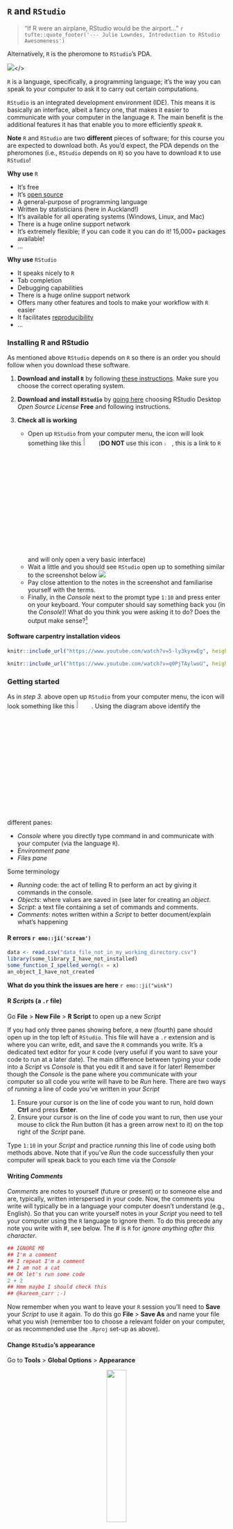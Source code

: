 ## `R` and `RStudio`

> "If R were an airplane, RStudio would be the airport..." `r tufte::quote_footer('--- Julie Lowndes, Introduction to RStudio Awesomeness')`

Alternatively, `R` is the pheromone to `RStudio`'s PDA.

<p align="center">![](img/r-rstudio-pda.jpg)</>

`R` is a language, specifically, a programming language; it's the way you can speak to your computer to ask it to carry out certain computations.

`RStudio` is an integrated development environment (IDE). This means it is basically an interface, albeit a fancy one, that makes it easier to communicate with your computer in the language `R`. The main benefit is the additional features it has that enable you to more efficiently *speak* `R`.

**Note** `R` and `RStudio` are two **different** pieces of software; for this course you are expected to download both. As you'd expect, the PDA depends on the pheromones (i.e., `RStudio` depends on `R`) so you have to download `R` to use `RStudio`! 

**Why use** `R`

+ It's free
+ It's [open source](https://opensource.com/resources/what-open-source)
+ A general-purpose of programming language
+ Written by statisticians (here in Auckland!)
+ It's available for all operating systems (Windows, Linux, and Mac)
+ There is a huge online support network
+ It's extremely flexible; if you can code it you can do it! 15,000+ packages available!
+ ...

**Why use** `RStudio`

+ It speaks nicely to `R`
+ Tab completion
+ Debugging capabilities
+ There is a huge online support network
+ Offers many other features and tools to make your workflow with `R` easier
+ It facilitates [reproducibility](https://en.wikipedia.org/wiki/Reproducibility)
+ ...

### Installing R and RStudio

As mentioned above `RStudio` depends on `R` so there is an order you should follow when you download these software.

 1. **Download and install `R`** by following [these instructions](https://cloud.r-project.org/). Make sure you choose the correct operating system.
 
 2. **Download and install `RStudio`** by [going here](https://rstudio.com/products/rstudio/download/) choosing RStudio Desktop *Open Source License* **Free** and following instructions. 

 3. **Check all is working**
    + Open up `RStudio` from your computer menu, the icon will look something like this ![](https://vectorified.com/images/rstudio-icon-31.png){width=7%} (**DO NOT** use this icon  ![](https://cdn.iconscout.com/icon/free/png-512/r-5-283170.png){width=4%}, this is a link to `R` and will only open a very basic interface)
    + Wait a little and you should see `RStudio` open up to something similar to the screenshot below
    ![](https://stats220.earo.me/img/rstudio-interface.png)
    + Pay close attention to the notes in the screenshot and familiarise yourself with the terms.
    + Finally, in the *Console* next to the prompt type `1:10` and press enter on your keyboard. Your computer should say something back you (in the *Console*)! What do you think you were asking it to do? Does the output make sense?^[You should have seen the numbers 1 to 10 printed out as a sequence.]

#### Software carpentry installation videos

```r
knitr::include_url("https://www.youtube.com/watch?v=5-ly3kyxwEg", height = "200px")
```

```r
knitr::include_url("https://www.youtube.com/watch?v=q0PjTAylwoU", height = "200px")

```

### Getting started

As in *step 3.* above  open up `RStudio` from your computer menu, the icon will look something like this ![](https://vectorified.com/images/rstudio-icon-31.png){width=7%}. Using the diagram above identify the different panes:

 + *Console* where you directly type command in and communicate with your computer (via the language `R`).
 + *Environment pane*
 + *Files pane*

Some terminology

+ *Running* code: the act of telling R to perform an act by giving it commands in the console.
+ *Objects*: where values are saved in  (see later for creating an *object*.
+ *Script*: a text file containing a set of commands and comments.
+ *Comments*: notes written within a *Script* to better document/explain what's happening

#### R errors  `r emo::ji('scream')`

```r
data <- read.csv("data_file_not_in_my_working_directory.csv")
library(some_library_I_have_not_installed)
some_function_I_spelled_worng(x = x)
an_object_I_have_not_created
```

**What do you think the issues are here** `r emo::ji("wink")`

#### R *Script*s (a `.r` file)

Go **File** > **New File** > **R Script** to open up a new *Script*

If you had only three panes showing before, a new (fourth) pane should open up in the top left of `RStudio`. This file will have a `.r` extension and is where you can write, edit, and save the `R` commands you write. It's a dedicated text editor for your `R` code (very useful if you want to save your code to run at a later date). The main difference between typing your code into a *Script* vs *Console* is that you edit it and save it for later! Remember though the *Console* is the pane where you communicate with your computer so all code you write will have to be *Run* here. There are two ways of *running* a line of code you've written in your *Script*

 1. Ensure your cursor is on the line of code you want to run, hold down **Ctrl** and press **Enter**.
 2. Ensure your cursor is on the line of code you want to run, then use your mouse to click the Run button (it has a green arrow next to it) on the top right of the *Script* pane.

Type `1:10` in your *Script* and practice *running* this line of code using both methods above. Note that if you've *Run* the code successfully then your computer will speak back to you each time via the *Console*

#### Writing *Comments*

*Comments* are notes to yourself (future or present) or to someone else and are, typically, written interspersed in your code. Now, the comments you write will typically be in a language your computer doesn't understand (e.g., English). So that you can write yourself notes in your *Script* you need to tell your computer using the `R` language to ignore them. To do this precede any note you write with \#, see below. The \# is `R` for *ignore anything after this character*.

```r
## IGNORE ME
## I'm a comment
## I repeat I'm a comment
## I am not a cat
## OK let's run some code
2 + 2
## Hmm maybe I should check this
## @kareem_carr ;-)
```

Now remember when you want to leave your `R` session you'll need to **Save** your *Script* to use it again. To do this go **File** > **Save As** and name your file what you wish (remember too to choose a relevant folder on your computer, or as recommended use the `.Rproj` set-up as above).


#### Change `RStudio`'s appearance 

Go to **Tools** > **Global Options** > **Appearance**

<p align="center">![](https://support.rstudio.com/hc/article_attachments/115020425168/Screen_Shot_2017-08-24_at_1.14.19_PM.png){width="30%"}</p>




